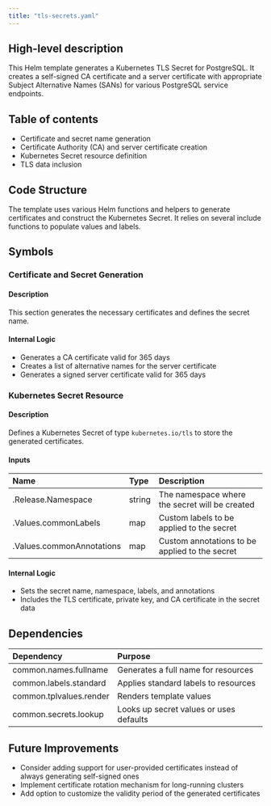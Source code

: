 ```yaml
---
title: "tls-secrets.yaml"
---
```


## High-level description
This Helm template generates a Kubernetes TLS Secret for PostgreSQL. It creates a self-signed CA certificate and a server certificate with appropriate Subject Alternative Names (SANs) for various PostgreSQL service endpoints.

## Table of contents
- Certificate and secret name generation
- Certificate Authority (CA) and server certificate creation
- Kubernetes Secret resource definition
- TLS data inclusion

## Code Structure
The template uses various Helm functions and helpers to generate certificates and construct the Kubernetes Secret. It relies on several include functions to populate values and labels.

## Symbols

### Certificate and Secret Generation
#### Description
This section generates the necessary certificates and defines the secret name.

#### Internal Logic
- Generates a CA certificate valid for 365 days
- Creates a list of alternative names for the server certificate
- Generates a signed server certificate valid for 365 days

### Kubernetes Secret Resource
#### Description
Defines a Kubernetes Secret of type `kubernetes.io/tls` to store the generated certificates.

#### Inputs
| Name | Type | Description |
|:-----|:-----|:------------|
| .Release.Namespace | string | The namespace where the secret will be created |
| .Values.commonLabels | map | Custom labels to be applied to the secret |
| .Values.commonAnnotations | map | Custom annotations to be applied to the secret |

#### Internal Logic
- Sets the secret name, namespace, labels, and annotations
- Includes the TLS certificate, private key, and CA certificate in the secret data

## Dependencies
| Dependency | Purpose |
|:-----------|:--------|
| common.names.fullname | Generates a full name for resources |
| common.labels.standard | Applies standard labels to resources |
| common.tplvalues.render | Renders template values |
| common.secrets.lookup | Looks up secret values or uses defaults |

## Future Improvements
- Consider adding support for user-provided certificates instead of always generating self-signed ones
- Implement certificate rotation mechanism for long-running clusters
- Add option to customize the validity period of the generated certificates